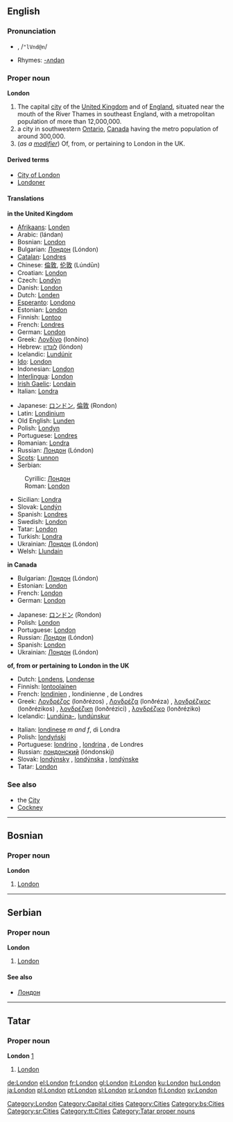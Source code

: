 {{wikipedia}}
==English==

{{rank|wild|front|France|577|London|save|length|play}}

===Pronunciation===
*{{IPAchar|lŭn'dən, /ˈlʌndən/}}, /<tt>"lVnd@n</tt>/
*Rhymes: [[Rhymes:English:-ʌndən|-ʌndən]]

===Proper noun===
'''London'''

# The capital [[city]] of the [[United Kingdom]] and of [[England]], situated near the mouth of the River Thames in southeast England, with a metropolitan population of more than 12,000,000.
# a city in southwestern [[Ontario]], [[Canada]] having the metro population of around 300,000.
# (''as a [[modifier]]'') Of, from, or pertaining to London in the UK.

====Derived terms====
*[[City of London]]
*[[Londoner]]

====Translations====
'''in the United Kingdom'''
{{top}}
*[[Afrikaans]]: [[Londen]]
*Arabic: {{ARchar|[[لندن]]}} (lándan)
*Bosnian: [[London#Bosnian|London]] {{m}}
*Bulgarian: [[Лондон]] (Lóndon) {{m}}
*[[Catalan]]: [[Londres#Catalan|Londres]]
*Chinese: [[倫敦]], [[伦敦]] (Lúndūn)
*Croatian: [[London#Croatian|London]]
*Czech: [[Londýn]]
*Danish: [[London#Danish|London]]
*Dutch: [[Londen]] {{n}}
*[[Esperanto]]: [[Londono]]
*Estonian: [[London#Estonian|London]]
*Finnish: [[Lontoo]]
*French: [[Londres#French|Londres]]
*German: [[London#German|London]]
*Greek: [[Λονδίνο]] (lonðíno) {{n}}
*Hebrew: [[לונדון]] (lóndon)
*Icelandic: [[Lundúnir]] {{fpl}}
*[[Ido]]: [[London#Ido|London]]
*Indonesian: [[London#Indonesian|London]]
*[[Interlingua]]: [[London#Interlingua|London]]
*[[Irish Gaelic]]: [[Londain]] {{f}}
*Italian: [[Londra]] {{f}}
{{mid}}
*Japanese: [[ロンドン]], [[倫敦]] (Rondon)
*Latin: [[Londinium]]
*Old English: [[Lunden]]
*Polish: [[Londyn]] {{m}}
*Portuguese: [[Londres#Portuguese|Londres]] {{f}}
*Romanian: [[Londra#Romanian|Londra]] {{f}}
*Russian: [[Лондон]] (Lóndon) {{m}}
*[[Scots]]: [[Lunnon]]
*Serbian: 
:Cyrillic: [[Лондон#Serbian|Лондон]] {{m}}
:Roman: [[London#Serbian|London]] {{m}}
*Sicilian: [[Londra#Sicilian|Londra]] {{f}}
*Slovak: [[Londýn]] {{m}}
*Spanish: [[Londres#Spanish|Londres]] {{m}}
*Swedish: [[London#Swedish|London]]
*Tatar: [[London#Tatar|London]]
*Turkish: [[Londra#Turkish|Londra]]
*Ukrainian: [[Лондон]] (Lóndon)
*Welsh: [[Llundain]] {{f}}
{{bottom}}

'''in Canada'''
<!--Note: some languages have different names for London in Canada and London in the UK: be sure to distinguish between the two when contributing to the table below-->
{{top}}
*Bulgarian: [[Лондон]] (Lóndon) {{m}}
*Estonian: [[London#Estonian|London]]
*French: [[London#French|London]]
*German: [[London#German|London]]
{{mid}}
*Japanese: [[ロンドン]] (Rondon)
*Polish: [[London#Polish|London]]
*Portuguese: [[London#Portuguese|London]]
*Russian: [[Лондон]] (Lóndon) {{m}}
*Spanish: [[London#Spanish|London]]
*Ukrainian: [[Лондон]] (Lóndon) {{m}}
{{bottom}}

'''of, from or pertaining to London in the UK'''
{{top}}
*Dutch: [[Londens]], [[Londense]]
*Finnish: [[lontoolainen]]
*French: [[londinien]] {{m}}, londinienne {{f}}, de Londres
*Greek: [[Λονδρέζος]] (lonðrézos) {{m}}, [[Λονδρέζα]] (lonðréza) {{f}}, [[λονδρέζικος]] (lonðrézikos) {{m}}, [[λονδρέζικη]] (lonðrézici) {{f}}, [[λονδρέζικο]] (lonðréziko) {{n}}
*Icelandic: [[Lundúnir|Lundúna-]], [[lundúnskur]]
{{mid}}
*Italian: [[londinese]] ''m and f'', di Londra
*Polish: [[londyński]] {{m}}
*Portuguese: [[londrino]] {{m}}, [[londrina]] {{f}}, de Londres 
*Russian: [[лондонский]] (lóndonskij)
*Slovak: [[londýnsky]] {{m}}, [[londýnska]] {{f}}, [[londýnske]] {{n}}
*Tatar: [[London#Tatar|London]]
{{bottom}}

===See also===
*the [[City]]
*[[Cockney]]


----

==Bosnian==

===Proper noun===
'''London''' {{m}}
#[[London#English|London]]


----
==Serbian==

===Proper noun===
'''London''' {{m}}
#[[London#English|London]]

====See also====
*[[Лондон#Serbian|Лондон]]

----
==Tatar==
===Proper noun===
'''London''' [http://www.azatliq.org/analysis/analysis/tb/2003/01/FCEF0B38-B711-4734-9339-7E4DAEE4425E.asp]
#[[London#english|London]]


[[Category:London]]
[[Category:Capital cities]]
[[Category:Cities]]
[[Category:bs:Cities]]
[[Category:sr:Cities]]
[[Category:tt:Cities]]
[[Category:Tatar proper nouns]]

[[de:London]]
[[el:London]]
[[fr:London]]
[[gl:London]]
[[it:London]]
[[ku:London]]
[[hu:London]]
[[ja:London]]
[[pl:London]]
[[pt:London]]
[[sl:London]]
[[sr:London]]
[[fi:London]]
[[sv:London]]